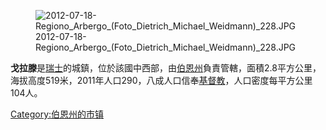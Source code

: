 [[Image:2012-07-18-Regiono_Arbergo_(Foto_Dietrich_Michael_Weidmann)_228.JPG|right]]

'''戈拉滕'''是[[瑞士|瑞士]]的城鎮，位於該國中西部，由[[伯恩州|伯恩州]]負責管轄，面積2.8平方公里，海拔高度519米，2011年人口290，八成人口信奉[[基督教|基督教]]，人口密度每平方公里104人。

{{Switzerland-geo-stub}}
[[Category:伯恩州的市镇|Category:伯恩州的市镇]]